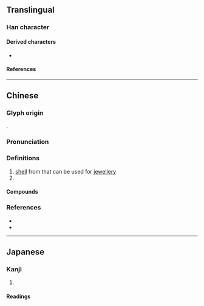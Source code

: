 {{character info/new}}
==Translingual==

===Han character===
{{Han char|rn=96|rad=玉|as=06|sn=10|four=12113|canj=MGLMO|ids=⿰𤣩兆}}

====Derived characters====
* {{l|mul|[[𫚅]]}}

====References====
{{Han ref|kx=0731.120|dkj=20968|dj=1142.230|hdz=21112.030|uh=73E7}}

----

==Chinese==
{{zh-forms|alt=䖴,𧎼}}

===Glyph origin===
{{Han etym}}
{{Han compound|玉|兆|c1=s|c2=p|t1=jade|ls=psc}}.

===Pronunciation===
{{zh-pron
|m=yáo
|c=jiu4
|mc=y
|oc=y
|cat=n
}}

===Definitions===
{{zh-hanzi}}

# [[shell]] from {{zh-l|蜃|tr=-|{{w|Shen (clam-monster)|''Shen''}}}} that can be used for [[jewellery]]
# {{zh-used in|江珧}}

====Compounds====
{{zh-der|江珧柱|江珧|弓珧|玉珧|蜃珧}}

===References===
* {{R:twedu|B02614}}
* {{R:yue:Hanzi}}

----

==Japanese==

===Kanji===
{{ja-kanji|grade=|rs=玉06}}

# {{rfdef|ja|sort=玉06}}

====Readings====
{{ja-readings
|on=よう
|kun=たいらぎ
}}